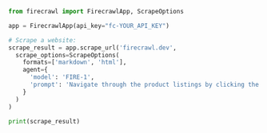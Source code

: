 ```python Python
from firecrawl import FirecrawlApp, ScrapeOptions

app = FirecrawlApp(api_key="fc-YOUR_API_KEY")

# Scrape a website:
scrape_result = app.scrape_url('firecrawl.dev',
  scrape_options=ScrapeOptions(
    formats=['markdown', 'html'],
    agent={
      'model': 'FIRE-1',
      'prompt': 'Navigate through the product listings by clicking the \'Next Page\' button until disabled. Scrape each page.'
    }
  )
)

print(scrape_result)
```
